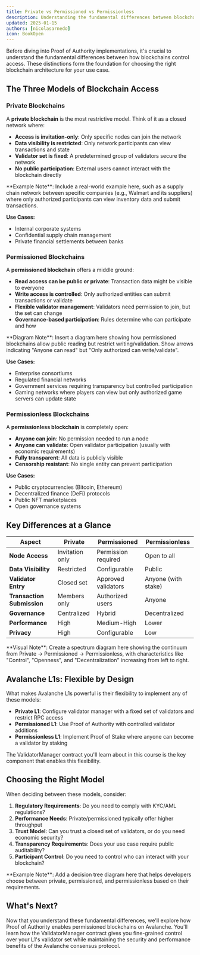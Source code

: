 ```yaml
---
title: Private vs Permissioned vs Permissionless
description: Understanding the fundamental differences between blockchain access control models
updated: 2025-01-15
authors: [nicolasarnedo]
icon: BookOpen
---
```


Before diving into Proof of Authority implementations, it's crucial to understand the fundamental differences between how blockchains control access. These distinctions form the foundation for choosing the right blockchain architecture for your use case.

## The Three Models of Blockchain Access

### Private Blockchains

A **private blockchain** is the most restrictive model. Think of it as a closed network where:

- **Access is invitation-only**: Only specific nodes can join the network
- **Data visibility is restricted**: Only network participants can view transactions and state
- **Validator set is fixed**: A predetermined group of validators secure the network
- **No public participation**: External users cannot interact with the blockchain directly

<Callout type="info">
**Example Note**: Include a real-world example here, such as a supply chain network between specific companies (e.g., Walmart and its suppliers) where only authorized participants can view inventory data and submit transactions.
</Callout>

**Use Cases:**
- Internal corporate systems
- Confidential supply chain management
- Private financial settlements between banks

### Permissioned Blockchains

A **permissioned blockchain** offers a middle ground:

- **Read access can be public or private**: Transaction data might be visible to everyone
- **Write access is controlled**: Only authorized entities can submit transactions or validate
- **Flexible validator management**: Validators need permission to join, but the set can change
- **Governance-based participation**: Rules determine who can participate and how

<Callout type="warning">
**Diagram Note**: Insert a diagram here showing how permissioned blockchains allow public reading but restrict writing/validation. Show arrows indicating "Anyone can read" but "Only authorized can write/validate".
</Callout>

**Use Cases:**
- Enterprise consortiums
- Regulated financial networks
- Government services requiring transparency but controlled participation
- Gaming networks where players can view but only authorized game servers can update state

### Permissionless Blockchains

A **permissionless blockchain** is completely open:

- **Anyone can join**: No permission needed to run a node
- **Anyone can validate**: Open validator participation (usually with economic requirements)
- **Fully transparent**: All data is publicly visible
- **Censorship resistant**: No single entity can prevent participation

**Use Cases:**
- Public cryptocurrencies (Bitcoin, Ethereum)
- Decentralized finance (DeFi) protocols
- Public NFT marketplaces
- Open governance systems

## Key Differences at a Glance

| Aspect | Private | Permissioned | Permissionless |
|--------|---------|--------------|----------------|
| **Node Access** | Invitation only | Permission required | Open to all |
| **Data Visibility** | Restricted | Configurable | Public |
| **Validator Entry** | Closed set | Approved validators | Anyone (with stake) |
| **Transaction Submission** | Members only | Authorized users | Anyone |
| **Governance** | Centralized | Hybrid | Decentralized |
| **Performance** | High | Medium-High | Lower |
| **Privacy** | High | Configurable | Low |

<Callout type="info">
**Visual Note**: Create a spectrum diagram here showing the continuum from Private → Permissioned → Permissionless, with characteristics like "Control", "Openness", and "Decentralization" increasing from left to right.
</Callout>

## Avalanche L1s: Flexible by Design

What makes Avalanche L1s powerful is their flexibility to implement any of these models:

- **Private L1**: Configure validator manager with a fixed set of validators and restrict RPC access
- **Permissioned L1**: Use Proof of Authority with controlled validator additions
- **Permissionless L1**: Implement Proof of Stake where anyone can become a validator by staking

The ValidatorManager contract you'll learn about in this course is the key component that enables this flexibility.

## Choosing the Right Model

When deciding between these models, consider:

1. **Regulatory Requirements**: Do you need to comply with KYC/AML regulations?
2. **Performance Needs**: Private/permissioned typically offer higher throughput
3. **Trust Model**: Can you trust a closed set of validators, or do you need economic security?
4. **Transparency Requirements**: Does your use case require public auditability?
5. **Participant Control**: Do you need to control who can interact with your blockchain?

<Callout type="warning">
**Example Note**: Add a decision tree diagram here that helps developers choose between private, permissioned, and permissionless based on their requirements.
</Callout>

## What's Next?

Now that you understand these fundamental differences, we'll explore how Proof of Authority enables permissioned blockchains on Avalanche. You'll learn how the ValidatorManager contract gives you fine-grained control over your L1's validator set while maintaining the security and performance benefits of the Avalanche consensus protocol.

<Quiz quizId="999"/>
